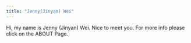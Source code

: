 ```yaml
---
title: "Jenny(Jinyan) Wei"
---
```


Hi, my name is Jenny (Jinyan) Wei. Nice to meet you. For more info please click on the ABOUT Page. 